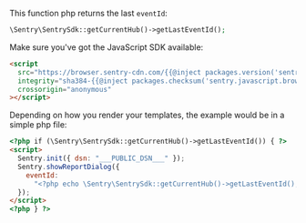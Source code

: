 This function php returns the last `eventId`:

```php
\Sentry\SentrySdk::getCurrentHub()->getLastEventId();
```

Make sure you've got the JavaScript SDK available:

```html
<script
  src="https://browser.sentry-cdn.com/{{@inject packages.version('sentry.javascript.browser') }}/bundle.min.js"
  integrity="sha384-{{@inject packages.checksum('sentry.javascript.browser', 'bundle.min.js', 'sha384-base64') }}"
  crossorigin="anonymous"
></script>
```

Depending on how you render your templates, the example would be in a simple php file:


```html
<?php if (\Sentry\SentrySdk::getCurrentHub()->getLastEventId()) { ?>
<script>
  Sentry.init({ dsn: "___PUBLIC_DSN___" });
  Sentry.showReportDialog({
    eventId:
      "<?php echo \Sentry\SentrySdk::getCurrentHub()->getLastEventId(); ?>",
  });
</script>
<?php } ?>
```
